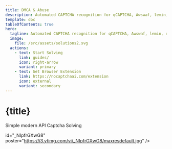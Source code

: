 ```yaml
---
title: DMCA & Abuse
description: Automated CAPTCHA recognition for qCAPTCHA, Awswaf, lemin, reCAPTCHA v2, , BLS, mtCaptcha, OCR etc
template: doc
tableOfContents: true
hero:
  tagline: Automated CAPTCHA recognition for qCAPTCHA, Awswaf, lemin, reCAPTCHA v2, , BLS, mtCaptcha, OCR etc
  image:
    file: /src/assets/solutions2.svg
  actions:
    - text: Start Solving
      link: guides/
      icon: right-arrow
      variant: primary
    - text: Get Browser Extension
      link: https://nocaptchaai.com/extension
      icon: external
      variant: secondary
---
```




# {title}

<div class="flex justify-center items-center w-full border p-5 rounded-xl">
  <p class="text-6xl">Simple modern API Captcha Solving</p>

</div>

<div>
<YouTube

id="\_NIpfrGXwG8"
poster="https://i3.ytimg.com/vi/_NIpfrGXwG8/maxresdefault.jpg"
/>

</div>
